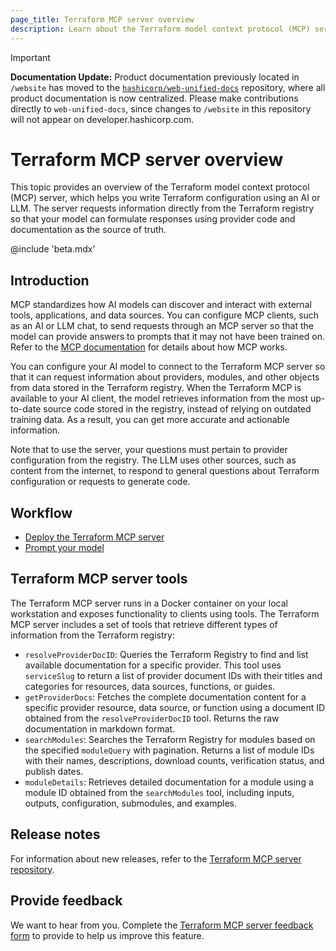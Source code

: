 ```yaml
---
page_title: Terraform MCP server overview
description: Learn about the Terraform model context protocol (MCP) server and how it can help you write Terraform configuration using AI.
---
```


> [!IMPORTANT]  
> **Documentation Update:** Product documentation previously located in `/website` has moved to the [`hashicorp/web-unified-docs`](https://github.com/hashicorp/web-unified-docs) repository, where all product documentation is now centralized. Please make contributions directly to `web-unified-docs`, since changes to `/website` in this repository will not appear on developer.hashicorp.com.

# Terraform MCP server overview

This topic provides an overview of the Terraform model context protocol (MCP) server, which helps you write Terraform configuration using an AI or LLM. The server requests information directly from the Terraform registry so that your model can formulate responses using provider code and documentation as the source of truth. 

@include 'beta.mdx'

## Introduction

MCP standardizes how AI models can discover and interact with external tools, applications, and data sources. You can configure MCP clients, such as an AI or LLM chat, to send requests through an MCP server so that the model can provide answers to prompts that it may not have been trained on. Refer to the [MCP documentation](https://modelcontextprotocol.io/introduction) for details about how MCP works. 

You can configure your AI model to connect to the Terraform MCP server so that it can request information about providers, modules, and other objects from data stored in the Terraform registry. When the Terraform MCP is available to your AI client, the model retrieves information from the most up-to-date source code stored in the registry, instead of relying on outdated training data. As a result, you can get more accurate and actionable information. 

Note that to use the server, your questions must pertain to provider configuration from the registry. The LLM uses other sources, such as content from the internet, to respond to general questions about Terraform configuration or requests to generate code.

## Workflow

- [Deploy the Terraform MCP server](/terraform/docs/tools/mcp-server/deploy)
- [Prompt your model](/terraform//docs/tools/mcp-server/prompt)

## Terraform MCP server tools

The Terraform MCP server runs in a Docker container on your local workstation and exposes functionality to clients using tools. The Terraform MCP server includes a set of tools that retrieve different types of information from the Terraform registry:

- `resolveProviderDocID`: Queries the Terraform Registry to find and list available documentation for a specific provider. This tool uses `serviceSlug` to return a list of provider document IDs with their titles and categories for resources, data sources, functions, or guides. 
- `getProviderDocs`: Fetches the complete documentation content for a specific provider resource, data source, or function using a document ID obtained from the `resolveProviderDocID` tool. Returns the raw documentation in markdown format.
- `searchModules`: Searches the Terraform Registry for modules based on the specified `moduleQuery` with pagination. Returns a list of module IDs with their names, descriptions, download counts, verification status, and publish dates. 
- `moduleDetails`: Retrieves detailed documentation for a module using a module ID obtained from the `searchModules` tool, including inputs, outputs, configuration, submodules, and examples.

## Release notes

For information about new releases, refer to the [Terraform MCP server repository](https://github.com/hashicorp/terraform-mcp-server/releases).

## Provide feedback

We want to hear from you. Complete the [Terraform MCP server feedback form](https://docs.google.com/forms/d/e/1FAIpQLSem_F9Spg89vQEq33-vjeXk-qZn930Dn3XSvcB2dBORgMHddA/viewform) to provide to help us improve this feature.